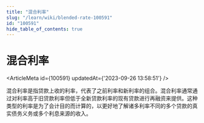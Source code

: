 ```yaml
---
title: "混合利率"
slug: "/learn/wiki/blended-rate-100591"
id: "100591"
hide_table_of_contents: true
---
```



# 混合利率

<ArticleMeta id={100591} updatedAt={'2023-09-26 13:58:51'} />
<div className='border-solid border-b border-t-0 my-4 border-[var(--ifm-color-gray-300)]' />

混合利率是指贷款上收的利率，代表了之前利率和新利率的组合。混合利率通常通过对利率高于旧贷款利率但低于全新贷款利率的现有贷款进行再融资来提供。这种类型的利率是为了会计目的而计算的，以更好地了解诸多利率不同的多个贷款的真实债务义务或多个利息来源的收入。
